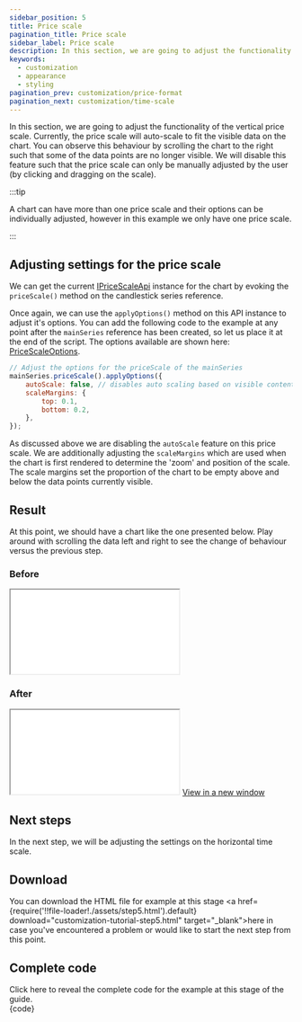 ```yaml
---
sidebar_position: 5
title: Price scale
pagination_title: Price scale
sidebar_label: Price scale
description: In this section, we are going to adjust the functionality of the vertical price scale.
keywords:
  - customization
  - appearance
  - styling
pagination_prev: customization/price-format
pagination_next: customization/time-scale
---
```



<IterativeGuideWarning/>

In this section, we are going to adjust the functionality of the vertical price scale. Currently, the price scale will auto-scale to fit the visible data on the chart. You can observe this behaviour by scrolling the chart to the right such that some of the data points are no longer visible. We will disable this feature such that the price scale can only be manually adjusted by the user (by clicking and dragging on the scale).

:::tip

A chart can have more than one price scale and their options can be individually adjusted, however in this example we only have one price scale.

:::

## Adjusting settings for the price scale

We can get the current [IPriceScaleApi](/docs/api/interfaces/IPriceScaleApi) instance for the chart by evoking the `priceScale()` method on the candlestick series reference.

Once again, we can use the `applyOptions()` method on this API instance to adjust it's options. You can add the following code to the example at any point after the `mainSeries` reference has been created, so let us place it at the end of the script. The options available are shown here: [PriceScaleOptions](/docs/api/interfaces/PriceScaleOptions).

```js
// Adjust the options for the priceScale of the mainSeries
mainSeries.priceScale().applyOptions({
    autoScale: false, // disables auto scaling based on visible content
    scaleMargins: {
        top: 0.1,
        bottom: 0.2,
    },
});
```

As discussed above we are disabling the `autoScale` feature on this price scale. We are additionally adjusting the `scaleMargins` which are used when the chart is first rendered to determine the 'zoom' and position of the scale. The scale margins set the proportion of the chart to be empty above and below the data points currently visible.

## Result

At this point, we should have a chart like the one presented below. Play around with scrolling the data left and right to see the change of behaviour versus the previous step.

### Before

<iframe
    className="standalone-iframe"
    src={require('!!file-loader!./assets/step4.html').default}
></iframe>

### After

<iframe
    className="standalone-iframe"
    src={require('!!file-loader!./assets/step5.html').default}
></iframe>
<a href={require('!!file-loader!./assets/step5.html').default} target="\_blank">
    View in a new window
</a>

## Next steps

In the next step, we will be adjusting the settings on the horizontal time scale.

## Download

You can download the HTML file for example at this stage <a href={require('!!file-loader!./assets/step5.html').default} download="customization-tutorial-step5.html" target="\_blank">here</a> in case you've encountered a problem or would like to start the next step from this point.

## Complete code


<InstantDetails>
<summary>
Click here to reveal the complete code for the example at this stage of the guide.
</summary>
<CodeBlock className="language-html">{code}</CodeBlock>
</InstantDetails>
